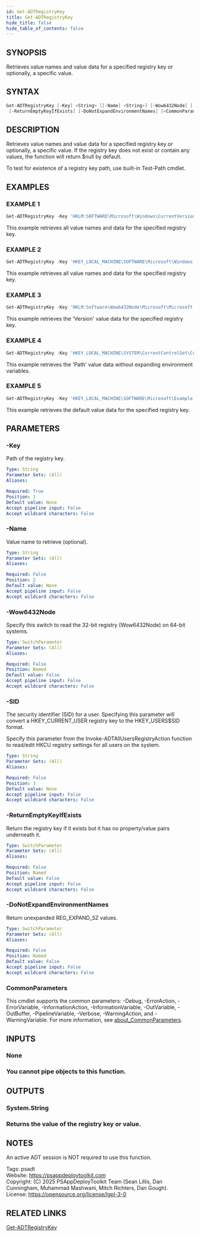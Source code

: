 ```yaml
---
id: Get-ADTRegistryKey
title: Get-ADTRegistryKey
hide_title: false
hide_table_of_contents: false
---
```


## SYNOPSIS

Retrieves value names and value data for a specified registry key or optionally, a specific value.

## SYNTAX

```powershell
Get-ADTRegistryKey [-Key] <String> [[-Name] <String>] [-Wow6432Node] [[-SID] <String>]
 [-ReturnEmptyKeyIfExists] [-DoNotExpandEnvironmentNames] [<CommonParameters>]
```

## DESCRIPTION

Retrieves value names and value data for a specified registry key or optionally, a specific value.
If the registry key does not exist or contain any values, the function will return $null by default.

To test for existence of a registry key path, use built-in Test-Path cmdlet.

## EXAMPLES

### EXAMPLE 1

```powershell
Get-ADTRegistryKey -Key 'HKLM:SOFTWARE\Microsoft\Windows\CurrentVersion\Uninstall\{1AD147D0-BE0E-3D6C-AC11-64F6DC4163F1}'
```

This example retrieves all value names and data for the specified registry key.

### EXAMPLE 2

```powershell
Get-ADTRegistryKey -Key 'HKEY_LOCAL_MACHINE\SOFTWARE\Microsoft\Windows NT\CurrentVersion\Image File Execution Options\iexplore.exe'
```

This example retrieves all value names and data for the specified registry key.

### EXAMPLE 3

```powershell
Get-ADTRegistryKey -Key 'HKLM:Software\Wow6432Node\Microsoft\Microsoft SQL Server Compact Edition\v3.5' -Name 'Version'
```

This example retrieves the 'Version' value data for the specified registry key.

### EXAMPLE 4

```powershell
Get-ADTRegistryKey -Key 'HKEY_LOCAL_MACHINE\SYSTEM\CurrentControlSet\Control\Session Manager\Environment' -Name 'Path' -DoNotExpandEnvironmentNames
```

This example retrieves the 'Path' value data without expanding environment variables.

### EXAMPLE 5

```powershell
Get-ADTRegistryKey -Key 'HKEY_LOCAL_MACHINE\SOFTWARE\Microsoft\Example' -Name '(Default)'
```

This example retrieves the default value data for the specified registry key.

## PARAMETERS

### -Key

Path of the registry key.

```yaml
Type: String
Parameter Sets: (All)
Aliases:

Required: True
Position: 1
Default value: None
Accept pipeline input: False
Accept wildcard characters: False
```

### -Name

Value name to retrieve (optional).

```yaml
Type: String
Parameter Sets: (All)
Aliases:

Required: False
Position: 2
Default value: None
Accept pipeline input: False
Accept wildcard characters: False
```

### -Wow6432Node

Specify this switch to read the 32-bit registry (Wow6432Node) on 64-bit systems.

```yaml
Type: SwitchParameter
Parameter Sets: (All)
Aliases:

Required: False
Position: Named
Default value: False
Accept pipeline input: False
Accept wildcard characters: False
```

### -SID

The security identifier (SID) for a user.
Specifying this parameter will convert a HKEY_CURRENT_USER registry key to the HKEY_USERS\$SID format.

Specify this parameter from the Invoke-ADTAllUsersRegistryAction function to read/edit HKCU registry settings for all users on the system.

```yaml
Type: String
Parameter Sets: (All)
Aliases:

Required: False
Position: 3
Default value: None
Accept pipeline input: False
Accept wildcard characters: False
```

### -ReturnEmptyKeyIfExists

Return the registry key if it exists but it has no property/value pairs underneath it.

```yaml
Type: SwitchParameter
Parameter Sets: (All)
Aliases:

Required: False
Position: Named
Default value: False
Accept pipeline input: False
Accept wildcard characters: False
```

### -DoNotExpandEnvironmentNames

Return unexpanded REG_EXPAND_SZ values.

```yaml
Type: SwitchParameter
Parameter Sets: (All)
Aliases:

Required: False
Position: Named
Default value: False
Accept pipeline input: False
Accept wildcard characters: False
```

### CommonParameters

This cmdlet supports the common parameters: -Debug, -ErrorAction, -ErrorVariable, -InformationAction, -InformationVariable, -OutVariable, -OutBuffer, -PipelineVariable, -Verbose, -WarningAction, and -WarningVariable. For more information, see [about_CommonParameters](http://go.microsoft.com/fwlink/?LinkID=113216).

## INPUTS

### None

### You cannot pipe objects to this function.
## OUTPUTS

### System.String

### Returns the value of the registry key or value.
## NOTES
An active ADT session is NOT required to use this function.

Tags: psadt<br />
Website: https://psappdeploytoolkit.com<br />
Copyright: (C) 2025 PSAppDeployToolkit Team (Sean Lillis, Dan Cunningham, Muhammad Mashwani, Mitch Richters, Dan Gough).<br />
License: https://opensource.org/license/lgpl-3-0

## RELATED LINKS

[Get-ADTRegistryKey](./Get-ADTRegistryKey.mdx)
